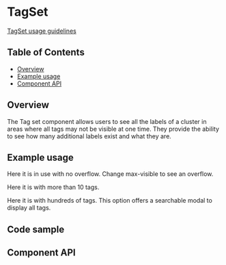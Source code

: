 
# TagSet

[TagSet usage guidelines](https://pages.github.ibm.com/cdai-design/pal/components/tag-set)

## Table of Contents

- [Overview](#overview)
- [Example usage](#example-usage)
- [Component API](#component-api)

## Overview

The Tag set component allows users to see all the labels of a cluster in areas
where all tags may not be visible at one time. They provide the ability to see
how many additional labels exist and what they are.

## Example usage

Here it is in use with no overflow. Change max-visible to see an overflow.

<Canvas>
  <Story of={stories.FiveTags} />
</Canvas>

Here it is with more than 10 tags.

<Canvas>
  <Story of={stories.ManyTags} />
</Canvas>

Here it is with hundreds of tags. This option offers a searchable modal to
display all tags.

<Canvas>
  <Story of={stories.HundredsOfTags} />
</Canvas>

## Code sample

<CodesandboxLink exampleDirectory="TagSet" />

## Component API

<ArgsTable />
